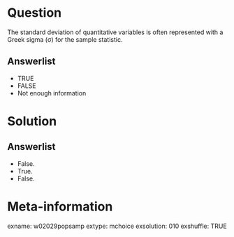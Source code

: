 Question
========
The standard deviation of quantitative variables is often represented with a Greek sigma (σ) for the sample statistic.

Answerlist
----------
* TRUE
* FALSE
* Not enough information


Solution
========

Answerlist
----------
* False.
* True.
* False.


Meta-information
================
exname: w02029popsamp
extype: mchoice
exsolution: 010
exshuffle: TRUE